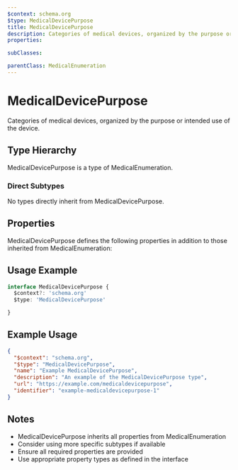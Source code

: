 ```yaml
---
$context: schema.org
$type: MedicalDevicePurpose
title: MedicalDevicePurpose
description: Categories of medical devices, organized by the purpose or intended use of the device.
properties:

subClasses:

parentClass: MedicalEnumeration
---
```


# MedicalDevicePurpose

Categories of medical devices, organized by the purpose or intended use of the device.

## Type Hierarchy

MedicalDevicePurpose is a type of MedicalEnumeration.

### Direct Subtypes

No types directly inherit from MedicalDevicePurpose.

## Properties

MedicalDevicePurpose defines the following properties in addition to those inherited from MedicalEnumeration:



## Usage Example

```typescript
interface MedicalDevicePurpose {
  $context?: 'schema.org'
  $type: 'MedicalDevicePurpose'

}
```

## Example Usage

```json
{
  "$context": "schema.org",
  "$type": "MedicalDevicePurpose",
  "name": "Example MedicalDevicePurpose",
  "description": "An example of the MedicalDevicePurpose type",
  "url": "https://example.com/medicaldevicepurpose",
  "identifier": "example-medicaldevicepurpose-1"
}
```

## Notes

- MedicalDevicePurpose inherits all properties from MedicalEnumeration
- Consider using more specific subtypes if available
- Ensure all required properties are provided
- Use appropriate property types as defined in the interface
